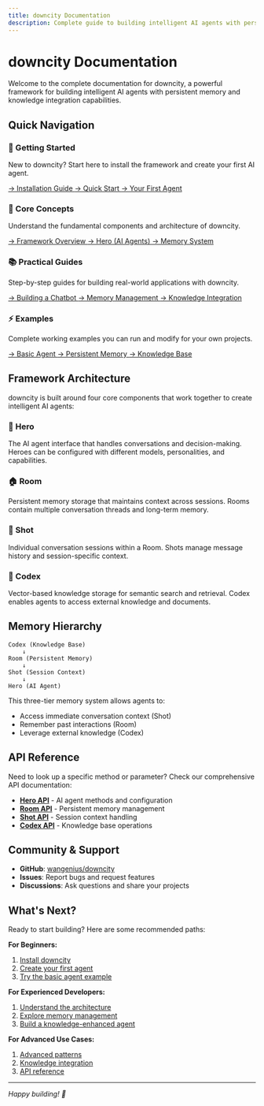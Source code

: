```yaml
---
title: downcity Documentation
description: Complete guide to building intelligent AI agents with persistent memory and knowledge integration
---
```


# downcity Documentation

Welcome to the complete documentation for downcity, a powerful framework for building intelligent AI agents with persistent memory and knowledge integration capabilities.

## Quick Navigation

<div className="grid grid-cols-1 md:grid-cols-2 gap-6 my-8">
  <div className="border border-fd-border rounded-lg p-6 hover:bg-fd-muted/50 transition-colors">
    <h3 className="text-lg font-semibold mb-2">🚀 Getting Started</h3>
    <p className="text-fd-muted-foreground mb-4">
      New to downcity? Start here to install the framework and create your first AI agent.
    </p>
    <div className="space-y-2">
      <a href="/docs/getting-started/installation" className="block text-sm text-fd-primary hover:underline">
        → Installation Guide
      </a>
      <a href="/docs/getting-started/quick-start" className="block text-sm text-fd-primary hover:underline">
        → Quick Start
      </a>
      <a href="/docs/getting-started/first-agent" className="block text-sm text-fd-primary hover:underline">
        → Your First Agent
      </a>
    </div>
  </div>

  <div className="border border-fd-border rounded-lg p-6 hover:bg-fd-muted/50 transition-colors">
    <h3 className="text-lg font-semibold mb-2">🧠 Core Concepts</h3>
    <p className="text-fd-muted-foreground mb-4">
      Understand the fundamental components and architecture of downcity.
    </p>
    <div className="space-y-2">
      <a href="/docs/core-concepts/overview" className="block text-sm text-fd-primary hover:underline">
        → Framework Overview
      </a>
      <a href="/docs/core-concepts/hero" className="block text-sm text-fd-primary hover:underline">
        → Hero (AI Agents)
      </a>
      <a href="/docs/core-concepts/memory-system" className="block text-sm text-fd-primary hover:underline">
        → Memory System
      </a>
    </div>
  </div>

  <div className="border border-fd-border rounded-lg p-6 hover:bg-fd-muted/50 transition-colors">
    <h3 className="text-lg font-semibold mb-2">📚 Practical Guides</h3>
    <p className="text-fd-muted-foreground mb-4">
      Step-by-step guides for building real-world applications with downcity.
    </p>
    <div className="space-y-2">
      <a href="/docs/guides/building-chatbot" className="block text-sm text-fd-primary hover:underline">
        → Building a Chatbot
      </a>
      <a href="/docs/guides/memory-management" className="block text-sm text-fd-primary hover:underline">
        → Memory Management
      </a>
      <a href="/docs/guides/knowledge-integration" className="block text-sm text-fd-primary hover:underline">
        → Knowledge Integration
      </a>
    </div>
  </div>

  <div className="border border-fd-border rounded-lg p-6 hover:bg-fd-muted/50 transition-colors">
    <h3 className="text-lg font-semibold mb-2">⚡ Examples</h3>
    <p className="text-fd-muted-foreground mb-4">
      Complete working examples you can run and modify for your own projects.
    </p>
    <div className="space-y-2">
      <a href="/docs/examples/basic-agent" className="block text-sm text-fd-primary hover:underline">
        → Basic Agent
      </a>
      <a href="/docs/examples/persistent-memory" className="block text-sm text-fd-primary hover:underline">
        → Persistent Memory
      </a>
      <a href="/docs/examples/knowledge-base" className="block text-sm text-fd-primary hover:underline">
        → Knowledge Base
      </a>
    </div>
  </div>
</div>

## Framework Architecture

downcity is built around four core components that work together to create intelligent AI agents:

### 🤖 Hero
The AI agent interface that handles conversations and decision-making. Heroes can be configured with different models, personalities, and capabilities.

### 🏠 Room  
Persistent memory storage that maintains context across sessions. Rooms contain multiple conversation threads and long-term memory.

### 💬 Shot
Individual conversation sessions within a Room. Shots manage message history and session-specific context.

### 📖 Codex
Vector-based knowledge storage for semantic search and retrieval. Codex enables agents to access external knowledge and documents.

## Memory Hierarchy

```
Codex (Knowledge Base)
    ↓
Room (Persistent Memory)
    ↓
Shot (Session Context)
    ↓
Hero (AI Agent)
```

This three-tier memory system allows agents to:
- Access immediate conversation context (Shot)
- Remember past interactions (Room) 
- Leverage external knowledge (Codex)

## API Reference

Need to look up a specific method or parameter? Check our comprehensive API documentation:

- **[Hero API](/docs/api-reference/hero-api)** - AI agent methods and configuration
- **[Room API](/docs/api-reference/room-api)** - Persistent memory management
- **[Shot API](/docs/api-reference/shot-api)** - Session context handling
- **[Codex API](/docs/api-reference/codex-api)** - Knowledge base operations

## Community & Support

- **GitHub**: [wangenius/downcity](https://github.com/wangenius/downcity)
- **Issues**: Report bugs and request features
- **Discussions**: Ask questions and share your projects

## What's Next?

Ready to start building? Here are some recommended paths:

**For Beginners:**
1. [Install downcity](/docs/getting-started/installation)
2. [Create your first agent](/docs/getting-started/first-agent)
3. [Try the basic agent example](/docs/examples/basic-agent)

**For Experienced Developers:**
1. [Understand the architecture](/docs/core-concepts/overview)
2. [Explore memory management](/docs/guides/memory-management)
3. [Build a knowledge-enhanced agent](/docs/examples/knowledge-base)

**For Advanced Use Cases:**
1. [Advanced patterns](/docs/guides/advanced-patterns)
2. [Knowledge integration](/docs/guides/knowledge-integration)
3. [API reference](/docs/api-reference/hero-api)

---

*Happy building! 🚀*